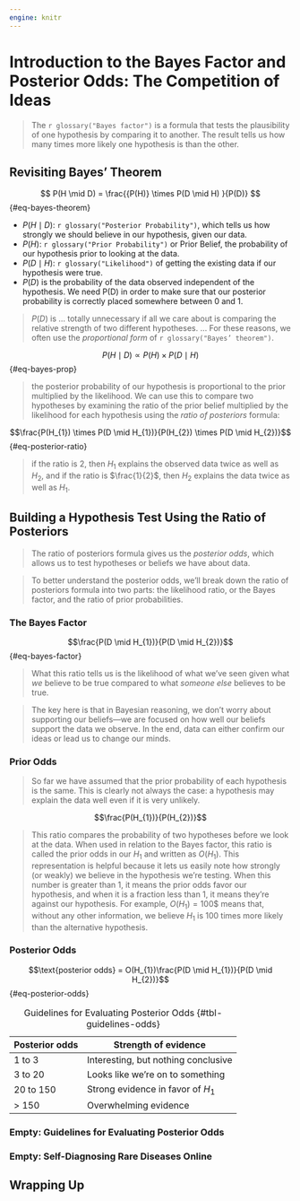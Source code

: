 ```yaml
---
engine: knitr
---
```


# Introduction to the Bayes Factor and Posterior Odds: The Competition of Ideas

> The `r glossary("Bayes factor")` is a formula that tests the plausibility of one hypothesis by comparing it to another. The result tells us how many times more likely one hypothesis is than the other.

## Revisiting Bayes’ Theorem

$$
P(H \mid D) = \frac{{P(H)} \times  P(D \mid H) }{P(D)}
$$ {#eq-bayes-theorem}

- $P(H \mid D)$: `r glossary("Posterior Probability")`, which tells us how strongly we should believe in our hypothesis, given our data.
- $P(H)$: `r glossary("Prior Probability")` or Prior Belief, the probability of our hypothesis prior to looking at the data.
- $P(D \mid H)$: `r glossary("Likelihood")` of getting the existing data if our hypothesis were true.
- $P(D)$ is the probability of the data observed independent of the hypothesis. We need P(D) in order to make sure that our posterior probability is correctly placed somewhere between 0 and 1.

> $P(D)$ is … totally unnecessary if all we care about is comparing the relative strength of two different hypotheses. … For these reasons, we often use the *proportional form* of `r glossary("Bayes’ theorem")`.

$$P(H \mid D) \propto P(H) \times P(D \mid H)$$ {#eq-bayes-prop}

> the posterior probability of our hypothesis is proportional to the prior multiplied by the likelihood. We can use this to compare two hypotheses by examining the ratio of the prior belief multiplied by the likelihood for each hypothesis using the *ratio of posteriors* formula:

$$\frac{P(H_{1}) \times P(D \mid H_{1})}{P(H_{2}) \times P(D \mid H_{2})}$$ {#eq-posterior-ratio}


> if the ratio is 2, then $H_{1}$ explains the observed data twice as well as $H_{2}$, and if the ratio is $\frac{1}{2}$, then $H_{2}$ explains the data twice as well as $H_{1}$.

## Building a Hypothesis Test Using the Ratio of Posteriors

> The ratio of posteriors formula gives us the *posterior odds*, which allows us to test hypotheses or beliefs we have about data. 

> To better understand the posterior odds, we’ll break down the ratio of posteriors formula into two parts: the likelihood ratio, or the Bayes factor, and the ratio of prior probabilities.

### The Bayes Factor

$$\frac{P(D \mid H_{1})}{P(D \mid H_{2})}$$ {#eq-bayes-factor}

> What this ratio tells us is the likelihood of what we’ve seen given what *we* believe to be true compared to what *someone else* believes to be true.

> The key here is that in Bayesian reasoning, we don’t worry about supporting our beliefs—we are focused on how well our beliefs support the data we observe. In the end, data can either confirm our ideas or lead us to change our minds.

### Prior Odds

> So far we have assumed that the prior probability of each hypothesis is the same. This is clearly not always the case: a hypothesis may explain the data well even if it is very unlikely. 

$$\frac{P(H_{1})}{P(H_{2})}$$

> This ratio compares the probability of two hypotheses before we look at the data. When used in relation to the Bayes factor, this ratio is called the prior odds in our $H_{1}$ and written as $O(H_{1})$. This representation is helpful because it lets us easily note how strongly (or weakly) we believe in the hypothesis we’re testing. When this number is greater than 1, it means the prior odds favor our hypothesis, and when it is a fraction less than 1, it means they’re against our hypothesis. For example, $O(H_{1}) = 100$$ means that, without any other information, we believe $H_{1}$ is 100 times more likely than the alternative hypothesis.

### Posterior Odds

$$\text{posterior odds} = O(H_{1})\frac{P(D \mid H_{1})}{P(D \mid H_{2})}$$ {#eq-posterior-odds}

| Posterior odds | Strength of evidence                |
|----------------|-------------------------------------|
| 1 to 3         | Interesting, but nothing conclusive |
| 3 to 20        | Looks like we’re on to something    |
| 20 to 150      | Strong evidence in favor of $H_{1}$      |
| > 150          | Overwhelming evidence               |

: Guidelines for Evaluating Posterior Odds {#tbl-guidelines-odds}

### Empty: Guidelines for Evaluating Posterior Odds

### Empty: Self-Diagnosing Rare Diseases Online

## Wrapping Up


